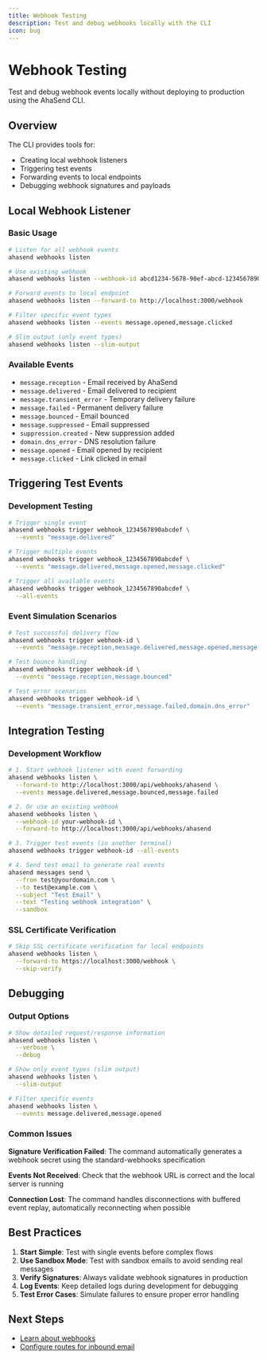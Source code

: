 ```yaml
---
title: Webhook Testing
description: Test and debug webhooks locally with the CLI
icon: bug
---
```


# Webhook Testing

Test and debug webhook events locally without deploying to production using the AhaSend CLI.

## Overview

The CLI provides tools for:
- Creating local webhook listeners
- Triggering test events
- Forwarding events to local endpoints
- Debugging webhook signatures and payloads

## Local Webhook Listener

### Basic Usage

```bash
# Listen for all webhook events
ahasend webhooks listen

# Use existing webhook
ahasend webhooks listen --webhook-id abcd1234-5678-90ef-abcd-1234567890ab

# Forward events to local endpoint
ahasend webhooks listen --forward-to http://localhost:3000/webhook

# Filter specific event types
ahasend webhooks listen --events message.opened,message.clicked

# Slim output (only event types)
ahasend webhooks listen --slim-output
```

### Available Events

- `message.reception` - Email received by AhaSend
- `message.delivered` - Email delivered to recipient
- `message.transient_error` - Temporary delivery failure
- `message.failed` - Permanent delivery failure
- `message.bounced` - Email bounced
- `message.suppressed` - Email suppressed
- `suppression.created` - New suppression added
- `domain.dns_error` - DNS resolution failure
- `message.opened` - Email opened by recipient
- `message.clicked` - Link clicked in email

## Triggering Test Events

### Development Testing

```bash
# Trigger single event
ahasend webhooks trigger webhook_1234567890abcdef \
  --events "message.delivered"

# Trigger multiple events
ahasend webhooks trigger webhook_1234567890abcdef \
  --events "message.delivered,message.opened,message.clicked"

# Trigger all available events
ahasend webhooks trigger webhook_1234567890abcdef \
  --all-events
```

### Event Simulation Scenarios

```bash
# Test successful delivery flow
ahasend webhooks trigger webhook-id \
  --events "message.reception,message.delivered,message.opened,message.clicked"

# Test bounce handling
ahasend webhooks trigger webhook-id \
  --events "message.reception,message.bounced"

# Test error scenarios
ahasend webhooks trigger webhook-id \
  --events "message.transient_error,message.failed,domain.dns_error"
```

## Integration Testing

### Development Workflow

```bash
# 1. Start webhook listener with event forwarding
ahasend webhooks listen \
  --forward-to http://localhost:3000/api/webhooks/ahasend \
  --events message.delivered,message.bounced,message.failed

# 2. Or use an existing webhook
ahasend webhooks listen \
  --webhook-id your-webhook-id \
  --forward-to http://localhost:3000/api/webhooks/ahasend

# 3. Trigger test events (in another terminal)
ahasend webhooks trigger webhook-id --all-events

# 4. Send test email to generate real events
ahasend messages send \
  --from test@yourdomain.com \
  --to test@example.com \
  --subject "Test Email" \
  --text "Testing webhook integration" \
  --sandbox
```

### SSL Certificate Verification

```bash
# Skip SSL certificate verification for local endpoints
ahasend webhooks listen \
  --forward-to https://localhost:3000/webhook \
  --skip-verify
```

## Debugging

### Output Options

```bash
# Show detailed request/response information
ahasend webhooks listen \
  --verbose \
  --debug

# Show only event types (slim output)
ahasend webhooks listen \
  --slim-output

# Filter specific events
ahasend webhooks listen \
  --events message.delivered,message.opened
```

### Common Issues

**Signature Verification Failed**: The command automatically generates a webhook secret using the standard-webhooks specification

**Events Not Received**: Check that the webhook URL is correct and the local server is running

**Connection Lost**: The command handles disconnections with buffered event replay, automatically reconnecting when possible

## Best Practices

1. **Start Simple**: Test with single events before complex flows
2. **Use Sandbox Mode**: Test with sandbox emails to avoid sending real messages
3. **Verify Signatures**: Always validate webhook signatures in production
4. **Log Events**: Keep detailed logs during development for debugging
5. **Test Error Cases**: Simulate failures to ensure proper error handling

## Next Steps

- [Learn about webhooks](/cli/commands/webhooks)
- [Configure routes for inbound email](/cli/commands/routes)
